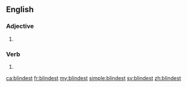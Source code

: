 ==English==

===Adjective===
{{head|en|adjective superlative form}}

# {{en-superlative of|blind}}

===Verb===
{{head|en|verb form}}

# {{en-archaic second-person singular of|blind|lang=en}}

[[ca:blindest]]
[[fr:blindest]]
[[my:blindest]]
[[simple:blindest]]
[[sv:blindest]]
[[zh:blindest]]